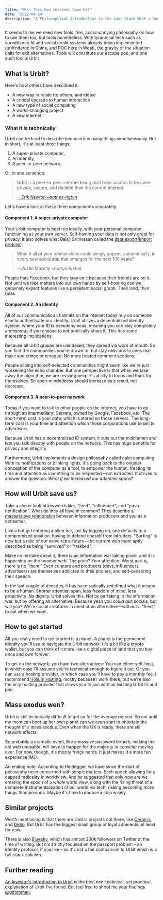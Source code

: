 ```yaml
---
title: "Will This New Internet Save Us?"
date: "2022-04-24"
description: "A Philosophical Introduction to the Last Stack With a Soul"
---
```


It seems to me we need new tools. Yes, accompanying philosophy on how to use them too, but tools nonetheless. With tyrannical tech such as surveillance AI and social credit systems already being implemented (unhindered in China, and POC here in West), the gravity of the situation calls for exit alternatives. Tools will constitute our escape pod, and one such tool is Urbit.

## What is Urbit?

Here's how others have described it:

- A new way to relate (to others, and ideas)
- A critical upgrade to human interaction
- A new type of social computing
- A world-changing project
- A new internet

### What it is technically

Urbit can be hard to describe because it is many things simultaneously. But in short, it's at least three things:

1. A super-private computer,
2. An identity,
3. A peer-to-peer network.

Or, in one sentence:

> Urbit is a peer-to-peer internet being built from scratch to be more private, secure, and durable than the current internet.
>
> <cite><a href="https://urbit.org/blog/urbit-for-normies">—Erik Newton ~patnes-rigtyn</a></cite>

Let's have a look at these three components separately.

#### Component 1. A super-private computer

Your Urbit computer is best run locally, with your personal computer functioning as your own server. Self-hosting your data is not only great for privacy, it also solves what Balaji Srinivasan called the [data export/import problem](https://balajis.com/yes-you-may-need-a-blockchain/):

> What if all of your relationships could simply appear, automatically, in every new social app that emerges for the next 100 years?
>
> <cite>—Justin Murphy ~hatryx-lastud</cite>

People hate Facebook, but they stay on it because their friends are on it. Not until we take matters into our own hands by self-hosting can we genuinely expect features like a persistent social graph. Their land, their rules.

#### Component 2. An identity

All of our communication channels on the internet today rely on someone else to authenticate our identity. Urbit utilizes a decentralized identity system, where your ID is pseudonymous, meaning you can stay completely anonymous if you choose to not publically share it. This has some interesting implications.

Because all Urbit groups are unindexed, they spread via word of mouth. So you find the communities you're drawn to, but stay oblivious to ones that make you cringe or enraged. No more heated comment sections.

People siloing into self-selected communities might seem like we're just worsening the echo chamber. But one perspective is that when we take away the algorithm, we are reviving people's ability to focus and think for themselves. So open-mindedness should increase as a result, not decrease.

#### Component 3. A peer-to-peer network

Today if you want to talk to other people on the internet, you have to go through an intermediary: Servers, owned by Google, Facebook, etc. The short-term cost is your data, which is stored on those servers. The long-term cost is your time and attention which those corporations use to sell to advertisers.

Because Urbit has a decentralized ID system, it cuts out the middlemen and lets you talk directly with people on the network. This has huge benefits for privacy and integrity.

Furthermore, Urbit implements a design philosophy called calm computing. With no notifications or blinking lights, it's going back to the original conception of the computer as a tool, to empower the human, treating its time and attention as something to be respected—not extracted. It strives to answer the question: *What if we increased our attention spans?*

## How will Urbit save us?

Take a closer look at keywords like, "feed", "influencer", and "push notification". What do they all have in common? They describe a [master/slave relationship](https://en.wikipedia.org/wiki/Master/slave_(technology)) between information producers and you as a consumer.

Like a hot girl entering a biker bar, just by logging on, one defaults to a compromised position, having to defend oneself from intruders. "Surfing" is now but a relic of our naive retro-future—the current web more aptly described as being "survived" or "trekked".

Make no mistake about it, there is an information war taking place, and it is happening on the boomer web. The price? Your attention. Worst part is, there is no “them.” Even curators and producers (devs, influencers, advertisers) are themselves addicted to their phones, and self-censoring their speech.

In the last couple of decades, it has been radically redefined what it means to be a human. Shorter attention span, less freedom of mind, less proactivity. No dignity. Urbit solves this. Not by partaking in the information war, but by offering an alternative. Because yeah you *could* quit socials, but will you? We're social creatures in need of an alternative—without a "feed," to eat when we want.

## How to get started

All you really need to get started is a planet. A planet is the permanent identity you'll use to navigate the Urbit network. It's a bit like a crypto wallet, but you can think of it more like a digital piece of land that you buy once and own forever.

To get on the network, you have two alternatives: You can either self-host, in which case I'll assume you're technical enough to figure it out. Or you can use a hosting provider, in which case you'll have to pay a monthly fee. I recommend [Holium Hosting](https://hosting.holium.com), mostly because I work there, but we're also the only hosting provider that allows you to join with an existing Urbit ID and pier.

## Mass exodus wen?

Urbit is still technically difficult to get on for the average person. So not until my mom can boot up her own planet can we even start to entertain the thought of a mass exodus. Even when the UX is ready, there are still network effects.

So probably a dramatic event, like a massive password breach, making the old web unusable, will have to happen for the majority to consider moving over. For now, though, it's mostly fringe nerds. It just makes it a more fun experience IMO.

An ending note: According to Heidegger, we have since the start of philosophy been concerned with simple matters. Each epoch allowing for a capped radicality in worldview. And he suggested that only now are we entering the epoch of a *whole* world view, along with the rising threat of a complete instrumentalization of our world via tech; risking becoming more things than persons. Maybe it's time to choose a ship wisely.

## Similar projects

Worth mentioning is that there are similar projects out there, like [Ceramic](https://ceramic.network/) and [DeSo](https://www.deso.org/). But Urbit has the biggest small group of loyal adherents, at least for now.

There is also [Bluesky](https://twitter.com/bluesky), which has almost 300k followers on Twitter at the time of writing. But it's strictly focused on the passport problem – an identity protocol, if you like – so it's not a fair comparison to Urbit which is a full-stack solution.

## Further reading

[An Investor's Introduction to Urbit](https://www.deeperknowing.co/p/an-investors-introduction-to-urbit) is the best non-technical, yet practical, explanation of Urbit I've found. But feel free to shoot me your findings [@gdbroman](https://twitter.com/gdbroman).
